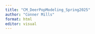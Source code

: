 ---
title: "CM_DeerPopModeling_Spring2025"
author: "Conner Mills"
format: html
editor: visual
---

```         
```
